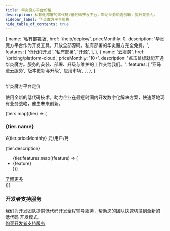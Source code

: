 ```yaml
---
title: 华炎魔方平台价格
description: 私有化部署的零代码/低代码开发平台，帮助业务加速创新，提升竞争力。
sidebar_label: 华炎魔方平台价格
hide_table_of_contents: true
---
```






  {
    name: '私有部署版',
    href: '/help/deploy/',
    priceMonthly: 0,
    description: '华炎魔方平台作为开发工具，开放全部源码。私有部署的华炎魔方完全免费。',
    features: [
      '低代码开发',
      '私有部署',
      '开源',
    ],
  },
  {
    name: '云服务',
    href: '/pricing/platform-cloud',
    priceMonthly: '10+',
    description: '点击鼠标就能开通华炎魔方。服务的安装、部署、升级与维护的工作交给我们。',
    features: [
      '亚马逊云服务',
      '版本更新与升级',
      '应用市场',
    ],
  },
]


<div className="bg-gray-900">
      <div className="pt-12 sm:pt-16 lg:pt-24">
        <div className="max-w-7xl mx-auto text-center px-4 sm:px-6 lg:px-8">
          <div className="max-w-3xl mx-auto space-y-2 lg:max-w-none">
            <h2 className="text-lg leading-6 font-semibold text-gray-300 uppercase tracking-wider"></h2>
            <p className="text-3xl font-extrabold text-white sm:text-4xl lg:text-5xl">
              华炎魔方平台定价
            </p>
            <p className="text-xl text-gray-300">
              使用全新的低代码技术，助力企业在最短时间内开发数字化解决方案，快速落地现有业务战略，催生未来创新。
            </p>
          </div>
        </div>
      </div>
      <div className="mt-8 pb-12 bg-gray-50 sm:mt-12 sm:pb-16 lg:mt-16 lg:pb-24">
        <div className="relative">
          <div className="absolute inset-0 h-3/4 bg-gray-900" />
          <div className="relative z-10 max-w-7xl mx-auto px-4 sm:px-6 lg:px-8">
            <div className="max-w-md mx-auto space-y-4 lg:max-w-5xl lg:grid lg:grid-cols-2 lg:gap-5 lg:space-y-0">
              {tiers.map((tier) => (
                <div key={tier.name} className="flex flex-col rounded-lg shadow-lg overflow-hidden">
                  <div className="px-6 py-8 bg-white sm:p-10 sm:pb-6">
                    <div>
                      <h3
                        className="inline-flex px-4 py-1 rounded-full text-lg font-semibold tracking-wide uppercase bg-indigo-100 text-indigo-600"
                        id="tier-standard"
                      >{tier.name}</h3>
                    </div>
                    <div className="mt-4 flex items-baseline text-6xl font-extrabold">
                      ¥{tier.priceMonthly}
                      <span className="ml-1 text-2xl font-medium text-gray-500">元/用户/月</span>
                    </div>
                    <p className="mt-5 text-lg text-gray-500">{tier.description}</p>
                  </div>
                  <div className="flex-1 flex flex-col justify-between px-6 pt-6 pb-8 bg-gray-50 space-y-6 sm:p-10 sm:pt-6">
                    <ul className="space-y-4">
                      {tier.features.map((feature) => (
                        <li key={feature} className="flex items-start">
                          <div className="flex-shrink-0">
                            <CheckIcon className="h-6 w-6 text-green-500" aria-hidden="true" />
                          </div>
                          <span className="ml-3 text-base text-gray-700">{feature}</span>
                        </li>
                      ))}
                    </ul>
                    <div className="rounded-md shadow">
                      <a
                        href={tier.href}
                        className="flex items-center justify-center px-5 py-3 border border-transparent text-base font-medium rounded-md text-white bg-gray-800 hover:bg-gray-900"
                        aria-describedby="tier-standard"
                      >
                        了解更多
                      </a>
                    </div>
                  </div>
                </div>
              ))}
            </div>
          </div>
        </div>
        <div className="mt-4 relative max-w-7xl mx-auto px-4 sm:px-6 lg:px-8 lg:mt-5">
          <div className="max-w-md mx-auto lg:max-w-5xl">
            <div className="rounded-lg bg-gray-100 px-6 py-8 sm:p-10 lg:flex lg:items-center">
              <div className="flex-1">
                <div>
                  <h3 className="inline-flex px-4 py-1 rounded-full text-sm font-semibold tracking-wide uppercase bg-white text-gray-800">
                    开发者支持服务
                  </h3>
                </div>
                <div className="mt-4 text-lg text-gray-600">
                  我们为开发团队提供低代码开发全程辅导服务，帮助您的团队快速切换到全新的 <span className="font-semibold text-gray-900">低代码</span> 开发模式。 
                </div>
              </div>
              <div className="mt-6 rounded-md shadow lg:mt-0 lg:ml-10 lg:flex-shrink-0">
                <a
                  href="/pricing/support-developer"
                  className="flex items-center justify-center px-5 py-3 border border-transparent text-base font-medium rounded-md text-gray-900 bg-white hover:bg-gray-50"
                >
                  购买开发者支持服务
                </a>
              </div>
            </div>
          </div>
        </div>
      </div>
    </div>



<Customers/>
<FAQ/>
<Trial/>